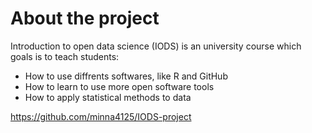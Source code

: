 
# About the project


Introduction to open data science (IODS) is an university course which goals is to teach students:

- How to use diffrents softwares, like R and GitHub
- How to learn to use more open software tools
- How to apply statistical methods to data


<https://github.com/minna4125/IODS-project>